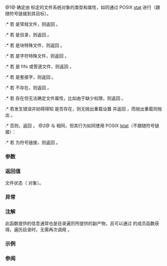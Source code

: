{{cpp/experimental/fs/title|status|symlink_status}}
{{cpp/experimental/fs/navbar}}
{{dcl begin}}
{{dcl header|experimental/filesystem}}
{{dcl|since=fs_ts|num=1|1=
file_status status( const path&amp; p );
file_status status( const path&amp; p, error_code&amp; ec ) noexcept;
}}
{{dcl|since=fs_ts|num=2|1=
file_status symlink_status( const path&amp; p );
file_status symlink_status( const path&amp; p, error_code&amp; ec ) noexcept;
}}
{{dcl end}}

@1@ 确定由 {{c|p}} 标定的文件系统对象的类型和属性，如同通过 POSIX [https://pubs.opengroup.org/onlinepubs/9699919799/functions/stat.html stat] 进行（跟随符号链接到其目标）。
:* 若 {{c|p}} 是常规文件，则返回 {{c|file_status(file_type::regular)}}。
:* 若 {{c|p}} 是目录，则返回 {{c|file_status(file_type::directory)}}。
:* 若 {{c|p}} 是块特殊文件，则返回 {{c|file_status(file_type::block)}}。
:* 若 {{c|p}} 是字符特殊文件，则返回 {{c|file_status(file_type::character)}}。
:* 若 {{c|p}} 是 fifo 或管道文件，则返回 {{c|file_status(file_type::fifo)}}。
:* 若 {{c|p}} 是套接字，则返回 {{c|file_status(file_type::socket)}}。
:* 若 {{c|p}} 不存在，则返回 {{c|file_status(file_type::not_found)}}。
:* 若 {{c|p}} 存在但无法确定文件属性，比如由于缺少权限，则返回 {{c|file_status(file_type::unknown)}}。
:* 若发生错误并妨碍得知 {{c|p}} 是否存在，则无抛出重载设置 {{c|ec}} 并返回 {{c|file_status(file_type::none)}}，而抛出重载则抛出 {{tt|filesystem_error}}。
:* 否则，返回 {{c|file_status(file_type::unknown)}}。
@2@ 与 {{v|1}} 相同，但其行为如同使用 POSIX [https://pubs.opengroup.org/onlinepubs/9699919799/functions/lstat.html lstat]（不跟随符号链接）：
:* 若 {{c|p}} 为符号链接，则返回 {{c|file_status(file_type::symlink)}}。

===参数===
{{par begin}}
{{par|p|要检查的路径}}
{{par|ec|用于无抛出重载中错误报告的输出形参}}
{{par end}}

===返回值===
文件状态（{{rlp|file_status}} 对象）。

===异常===
{{cpp/experimental/fs/error_handling|p}}

===注解===
此函数提供的信息通常也是目录遍历所提供的副产物，且可以通过 {{rlp|directory_entry}} 的成员函数获得。遍历目录时，无需再次调用 {{tt|status}}。

===示例===
{{cpp/experimental/fs/status_example}}

===参阅===
{{dsc begin}}
{{dsc inc|cpp/experimental/fs/dsc file_status}}
{{dsc inc|cpp/experimental/fs/dsc status_known}}
{{dsc inc|cpp/experimental/fs/dsc is_block_file}}
{{dsc inc|cpp/experimental/fs/dsc is_character_file}}
{{dsc inc|cpp/experimental/fs/dsc is_directory}}
{{dsc inc|cpp/experimental/fs/dsc is_fifo}}
{{dsc inc|cpp/experimental/fs/dsc is_other}}
{{dsc inc|cpp/experimental/fs/dsc is_regular_file}}
{{dsc inc|cpp/experimental/fs/dsc is_socket}}
{{dsc inc|cpp/experimental/fs/dsc is_symlink}}
{{dsc inc|cpp/experimental/fs/dsc exists}}
{{dsc inc|cpp/experimental/fs/directory_entry/dsc status}}
{{dsc end}}